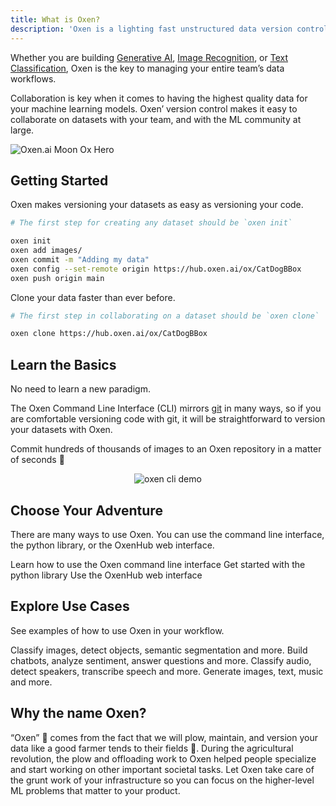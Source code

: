 ```yaml
---
title: What is Oxen?
description: 'Oxen is a lighting fast unstructured data version control system for machine learning datasets.'
---
```


Whether you are building [Generative AI](/use-cases/generative-ai), [Image Recognition](/use-cases/computer-vision), or [Text Classification](/use-cases/text-classification), Oxen is the key to managing your entire team’s data workflows. 

Collaboration is key when it comes to having the highest quality data for your machine learning models. Oxen’ version control makes it easy to collaborate on datasets with your team, and with the ML community at large.

<img
  className="block"
  src="/images/MoonOx.png"
  alt="Oxen.ai Moon Ox Hero"
/>

## Getting Started

Oxen makes versioning your datasets as easy as versioning your code.

```bash
# The first step for creating any dataset should be `oxen init`

oxen init
oxen add images/
oxen commit -m "Adding my data"
oxen config --set-remote origin https://hub.oxen.ai/ox/CatDogBBox
oxen push origin main
```

Clone your data faster than ever before.

```bash
# The first step in collaborating on a dataset should be `oxen clone`

oxen clone https://hub.oxen.ai/ox/CatDogBBox
```

## Learn the Basics

No need to learn a new paradigm. 

The Oxen Command Line Interface (CLI) mirrors [git](https://git-scm.com/) in many ways, so if you are comfortable versioning code with git, it will be straightforward to version your datasets with Oxen.

Commit hundreds of thousands of images to an Oxen repository in a matter of seconds 🚀

<p align="center">
    <img src="https://github.com/Oxen-AI/oxen-release/blob/main/images/cli-celeba.gif?raw=true" alt="oxen cli demo" />
</p>

## Choose Your Adventure

There are many ways to use Oxen. You can use the command line interface, the python library, or the OxenHub web interface.

<CardGroup cols={2}>
  <Card
    title="Command Line Interface"
    icon="rectangle-terminal"
    href="/cli"
  >
    Learn how to use the Oxen command line interface
  </Card>
  <Card
    title="Python Library"
    icon="python"
    href="/python"
  >
    Get started with the python library
  </Card>
  <Card
    title="Web Interface"
    icon="browser"
    href="https://oxen.ai"
  >
    Use the OxenHub web interface
  </Card>
</CardGroup>

## Explore Use Cases

See examples of how to use Oxen in your workflow.

<CardGroup cols={2}>
  <Card
    title="Computer Vision"
    icon="camera-viewfinder"
    href="/use-cases/computer-vision"
  >
    Classify images, detect objects, semantic segmentation and more.
  </Card>
  <Card
    title="Natural Language Processing"
    icon="file-lines"
    href="/use-cases/computer-vision"
  >
    Build chatbots, analyze sentiment, answer questions and more.
  </Card>
  <Card
    title="Audio"
    icon="headphones"
    href="/use-cases/audio"
  >
    Classify audio, detect speakers, transcribe speech and more.
  </Card>
  <Card
    title="Generative AI"
    icon="palette"
    href="/use-cases/generative-ai"
  >
    Generate images, text, music and more.
  </Card>
</CardGroup>

## Why the name Oxen?

“Oxen” 🐂 comes from the fact that we will plow, maintain, and version your data like a good farmer tends to their fields 🌾. During the agricultural revolution, the plow and offloading work to Oxen helped people specialize and start working on other important societal tasks. Let Oxen take care of the grunt work of your infrastructure so you can focus on the higher-level ML problems that matter to your product.
